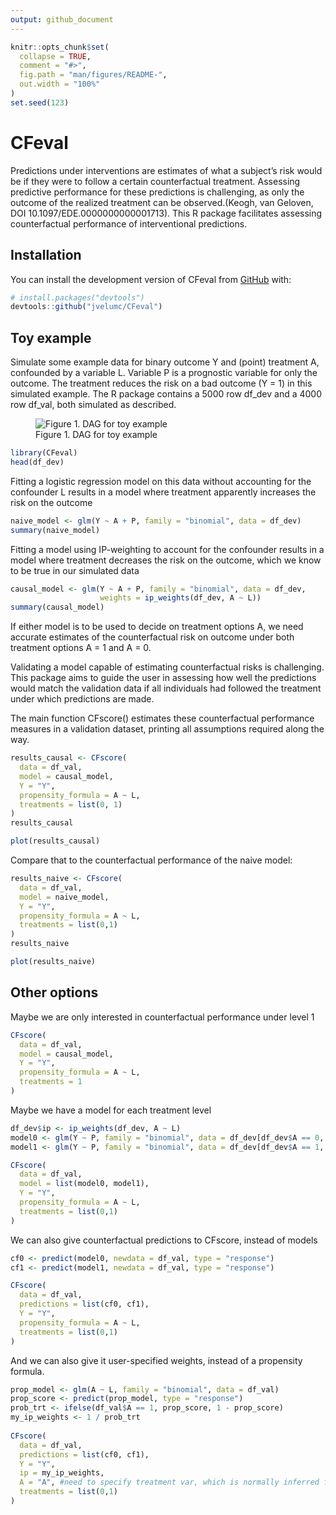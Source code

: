 ```yaml
---
output: github_document
---
```

<!-- README.md is generated from README.Rmd. Please edit that file -->
```r
knitr::opts_chunk$set(
  collapse = TRUE,
  comment = "#>",
  fig.path = "man/figures/README-",
  out.width = "100%"
)
set.seed(123)
```
# CFeval <!-- badges: start --> <!-- badges: end -->

Predictions under interventions are estimates of what a subject's risk would be
if they were to follow a certain counterfactual treatment. Assessing predictive
performance for these predictions is challenging, as only the outcome of the
realized treatment can be observed.(Keogh, van Geloven, DOI
10.1097/EDE.0000000000001713). This R package facilitates assessing
counterfactual performance of interventional predictions.

## Installation 
You can install the development version of CFeval from [GitHub](https://github.com/) with:
``` r
# install.packages("devtools")
devtools::github("jvelumc/CFeval")
```
## Toy example

Simulate some example data for binary outcome Y and (point) treatment A,
confounded by a variable L. Variable P is a prognostic variable for only the
outcome. The treatment reduces the risk on a bad outcome (Y = 1) in this simulated 
example. The R package contains a 5000 row df_dev and a 4000 row df_val, both 
simulated as described. 

![Figure 1. DAG for toy example](man/figures/dag.png)

```r
library(CFeval)
head(df_dev)
```

Fitting a logistic regression model on this data without accounting for the
confounder L results in a model where treatment apparently increases the risk
on the outcome

```r
naive_model <- glm(Y ~ A + P, family = "binomial", data = df_dev)
summary(naive_model)
```

Fitting a model using IP-weighting to account for the confounder results in a
model where treatment decreases the risk on the outcome, which we know to be
true in our simulated data

```r
causal_model <- glm(Y ~ A + P, family = "binomial", data = df_dev, 
                    weights = ip_weights(df_dev, A ~ L))
summary(causal_model)
```

If either model is to be used to decide on treatment options A, we need accurate
estimates of the counterfactual risk on outcome under both treatment options A =
1 and A = 0. 

Validating a model capable of estimating counterfactual risks is challenging. 
This package aims to guide the user in assessing how well the predictions would 
match the validation data if all individuals had followed the treatment under 
which predictions are made. 

The main function CFscore() estimates these counterfactual performance measures 
in a validation dataset, printing all assumptions required along the way.


```r
results_causal <- CFscore(
  data = df_val,
  model = causal_model, 
  Y = "Y", 
  propensity_formula = A ~ L, 
  treatments = list(0, 1)
)
results_causal
```
```r
plot(results_causal)
```

Compare that to the counterfactual performance of the naive model:
```r
results_naive <- CFscore(
  data = df_val,
  model = naive_model,
  Y = "Y",
  propensity_formula = A ~ L,
  treatments = list(0,1)
)
results_naive
```

```r
plot(results_naive)
```

## Other options

Maybe we are only interested in counterfactual performance under level 1
```r
CFscore(
  data = df_val,
  model = causal_model, 
  Y = "Y", 
  propensity_formula = A ~ L, 
  treatments = 1
)
```

Maybe we have a model for each treatment level
```r
df_dev$ip <- ip_weights(df_dev, A ~ L)
model0 <- glm(Y ~ P, family = "binomial", data = df_dev[df_dev$A == 0, ], weights = ip)
model1 <- glm(Y ~ P, family = "binomial", data = df_dev[df_dev$A == 1, ], weights = ip)

CFscore(
  data = df_val,
  model = list(model0, model1),
  Y = "Y",
  propensity_formula = A ~ L,
  treatments = list(0,1)
)
```
We can also give counterfactual predictions to CFscore, instead of models
```r
cf0 <- predict(model0, newdata = df_val, type = "response")
cf1 <- predict(model1, newdata = df_val, type = "response")

CFscore(
  data = df_val,
  predictions = list(cf0, cf1),
  Y = "Y",
  propensity_formula = A ~ L,
  treatments = list(0,1)
)
```

And we can also give it user-specified weights, instead of a propensity formula. 
```r
prop_model <- glm(A ~ L, family = "binomial", data = df_val)
prop_score <- predict(prop_model, type = "response")
prob_trt <- ifelse(df_val$A == 1, prop_score, 1 - prop_score)
my_ip_weights <- 1 / prob_trt
  
CFscore(
  data = df_val,
  predictions = list(cf0, cf1),
  Y = "Y",
  ip = my_ip_weights,
  A = "A", #need to specify treatment var, which is normally inferred from propensity formula
  treatments = list(0,1)
)
```
